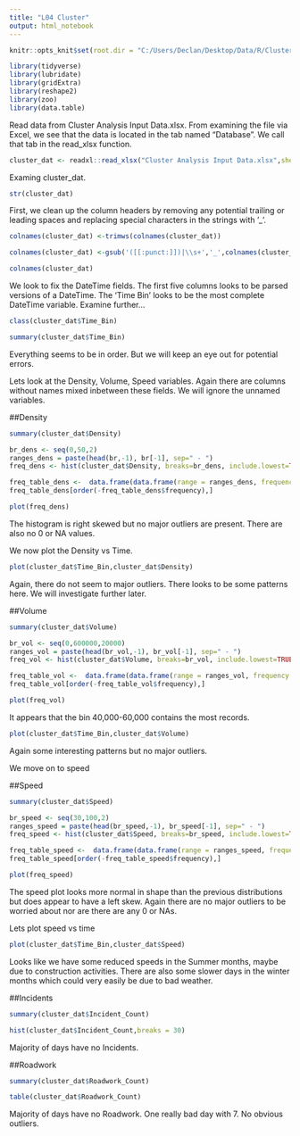 ```yaml
---
title: "L04 Cluster"
output: html_notebook
---
```


```r
knitr::opts_knit$set(root.dir = "C:/Users/Declan/Desktop/Data/R/Cluster_analysis")

library(tidyverse)
library(lubridate)
library(gridExtra)
library(reshape2)
library(zoo)
library(data.table)

```

Read data from Cluster Analysis Input Data.xlsx. From examining the file via Excel, we see that the data is located in the tab named "Database". We call that tab in the read_xlsx function.

```r
cluster_dat <- readxl::read_xlsx("Cluster Analysis Input Data.xlsx",sheet = 'Database')
```

Examing cluster_dat.

```r

str(cluster_dat)
```


First, we clean up the column headers by removing any potential trailing or leading spaces and replacing special characters in the strings with '_'.

```r

colnames(cluster_dat) <-trimws(colnames(cluster_dat))

colnames(cluster_dat) <-gsub('([[:punct:]])|\\s+','_',colnames(cluster_dat))

colnames(cluster_dat)
```

We look to fix the DateTime fields. The first five columns looks to be parsed versions of a DateTime. The 'Time Bin' looks to be the most complete DateTime variable. Examine further...

```r
class(cluster_dat$Time_Bin)
```

```r
summary(cluster_dat$Time_Bin)
```

Everything seems to be in order. But we will keep an eye out for potential errors.

Lets look at the Density, Volume, Speed variables. Again there are columns without names mixed inbetween these fields. We will ignore the unnamed variables.

##Density

```r
summary(cluster_dat$Density)

br_dens <- seq(0,50,2)
ranges_dens = paste(head(br,-1), br[-1], sep=" - ")
freq_dens <- hist(cluster_dat$Density, breaks=br_dens, include.lowest=TRUE, plot=FALSE)

freq_table_dens <-  data.frame(data.frame(range = ranges_dens, frequency = freq_dens$counts))
freq_table_dens[order(-freq_table_dens$frequency),]

plot(freq_dens)
```

The histogram is right skewed but no major outliers are present. There are also no 0 or NA values. 

We now plot the Density vs Time.

```r

plot(cluster_dat$Time_Bin,cluster_dat$Density)
```

Again, there do not seem to major outliers. There looks to be some patterns here. We will investigate further later. 

##Volume

```r
summary(cluster_dat$Volume)

br_vol <- seq(0,600000,20000)
ranges_vol = paste(head(br_vol,-1), br_vol[-1], sep=" - ")
freq_vol <- hist(cluster_dat$Volume, breaks=br_vol, include.lowest=TRUE, plot=FALSE)

freq_table_vol <-  data.frame(data.frame(range = ranges_vol, frequency = freq_vol$counts))
freq_table_vol[order(-freq_table_vol$frequency),]

plot(freq_vol)

```

It appears that the bin 40,000-60,000 contains the most records.

```r
plot(cluster_dat$Time_Bin,cluster_dat$Volume)
```

Again some interesting patterns but no major outliers. 

We move on to speed

##Speed

```r


summary(cluster_dat$Speed)

br_speed <- seq(30,100,2)
ranges_speed = paste(head(br_speed,-1), br_speed[-1], sep=" - ")
freq_speed <- hist(cluster_dat$Speed, breaks=br_speed, include.lowest=TRUE, plot=FALSE)

freq_table_speed <-  data.frame(data.frame(range = ranges_speed, frequency = freq_speed$counts))
freq_table_speed[order(-freq_table_speed$frequency),]

plot(freq_speed)


```

The speed plot looks more normal in shape than the previous distributions but does appear to have a left skew. Again there are no major outliers to be worried about nor are there are any 0 or NAs.

Lets plot speed vs time

```r
plot(cluster_dat$Time_Bin,cluster_dat$Speed)
```

Looks like we have some reduced speeds in the Summer months, maybe due to construction activities. 
There are also some slower days in the winter months which could very easily be due to bad weather. 

##Incidents

```r
summary(cluster_dat$Incident_Count)
```

```r
hist(cluster_dat$Incident_Count,breaks = 30)
```

Majority of days have no Incidents.  

##Roadwork

```r
summary(cluster_dat$Roadwork_Count)
```

```r
table(cluster_dat$Roadwork_Count)
```

Majority of days have no Roadwork. One really bad day with 7. No obvious outliers. 